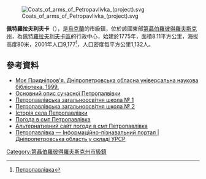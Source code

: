 {{coord|48|27|15|N|36|26|25|E|scale:100000_region:UA|display=title}}

[[Image:Coats_of_arms_of_Petropavlivka_(project).svg|right]]

'''佩特羅拉夫利夫卡'''（{{lang-uk|Петропавлівка}}），是[[烏克蘭|烏克蘭]]的市級鎮，位於該國東部[[第聶伯羅彼得羅夫斯克州|第聶伯羅彼得羅夫斯克州]]，為[[佩特羅拉夫利夫卡區|佩特羅拉夫利夫卡區]]的行政中心，始建於1775年，面積8.11平方公里，海拔高度80米，2001年人口9,177<ref>[http://gska2.rada.gov.ua/pls/z7502/A005?rdat1=29.01.2010&rf7571=5986 Петропавлівка]{{dead link|date=2017年11月 |bot=InternetArchiveBot |fix-attempted=yes }}</ref>，人口密度每平方公里1,132人。

==參考資料==
{{reflist|30em}}
* [https://web.archive.org/web/20160305174101/http://www.libr.dp.ua/Region/Moye_Pridneprovya2000.htm Моє Придніпров'я. Дніпропетровська обласна універсальна наукова бібліотека. 1999.]
* [http://www.petropavl-rn.dp.gov.ua/OBLADM/petropavl_rda.nsf/2e8f79a579e9ccd3c22573fe003fcaf0/4c2b919d6096c6e2c225762f00514c4f?OpenDocument Основний опис сучасної Петропалвівки] {{Wayback|url=http://www.petropavl-rn.dp.gov.ua/OBLADM/petropavl_rda.nsf/2e8f79a579e9ccd3c22573fe003fcaf0/4c2b919d6096c6e2c225762f00514c4f?OpenDocument |date=20160305090832 }}
* [https://web.archive.org/web/20131014100900/http://petrschool.ax3.net/ Петропавлівська загальноосвітня школа № 1]
* [http://pss2.inf.ua/ Петропавлівська загальноосвітня школа № 2]{{Wayback|url=http://pss2.inf.ua/ |date=20100326140201 }}
* [https://web.archive.org/web/20100708071123/http://ukrainica.org.ua/ukr/projects/istorii_sel/1092 Історія села Петропавлівки]
* [http://weather.in.ua/ua/dnepropetrovskaja/20271 Погода в смт Петропавлівка] {{Wayback|url=http://weather.in.ua/ua/dnepropetrovskaja/20271 |date=20210518013150 }}
* [http://rp5.ua/264/ua Альтернативний сайт погоди в смт Петропавлівка] {{Wayback|url=http://rp5.ua/264/ua |date=20120714044101 }}
* [http://imsu-dnipropetrovsk.com/mista-i-sela/petropavlivskyj-rajon/petropavlivka.html Петропавлівка — Інформаційно-пізнавальний портал | Дніпропетровська область у складі УРСР] {{Wayback|url=http://imsu-dnipropetrovsk.com/mista-i-sela/petropavlivskyj-rajon/petropavlivka.html |date=20210628210134 }}

{{DEFAULTSORT:Петропавлівка}}
[[Category:第聶伯羅彼得羅夫斯克州市級鎮|Category:第聶伯羅彼得羅夫斯克州市級鎮]]

{{Dnipropetrovsk-geo-stub}}